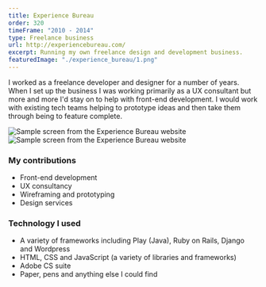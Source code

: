 ```yaml
---
title: Experience Bureau
order: 320
timeFrame: "2010 - 2014"
type: Freelance business
url: http://experiencebureau.com/
excerpt: Running my own freelance design and development business.
featuredImage: "./experience_bureau/1.png"
---
```


I worked as a freelance developer and designer for a number of years. When I set up the business 
I was working primarily as a UX consultant but more and more I'd stay on to help with front-end
development. I would work with existing tech teams helping to prototype ideas and then take them 
through being to feature complete.

<Gallery>

![Sample screen from the Experience Bureau website](./experience_bureau/1.png)
![Sample screen from the Experience Bureau website](./experience_bureau/2.png)

</Gallery>

### My contributions

* Front-end development
* UX consultancy
* Wireframing and prototyping
* Design services

### Technology I used

* A variety of frameworks including Play (Java), Ruby on Rails, Django and Wordpress
* HTML, CSS and JavaScript (a variety of libraries and frameworks)
* Adobe CS suite
* Paper, pens and anything else I could find
